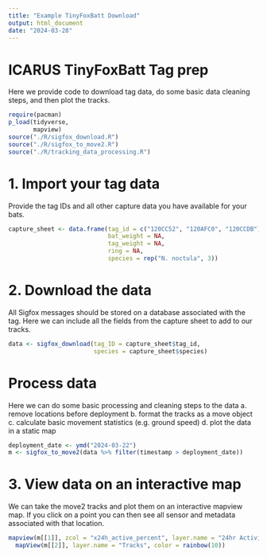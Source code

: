 ```yaml
---
title: "Example TinyFoxBatt Download"
output: html_document
date: "2024-03-28"
---
```


# ICARUS TinyFoxBatt Tag prep

Here we provide code to download tag data, do some basic data cleaning steps, and then plot the tracks.

```r
require(pacman)
p_load(tidyverse,
       mapview)
source("./R/sigfox_download.R")
source("./R/sigfox_to_move2.R")
source("./R/tracking_data_processing.R")
```

# 1. Import your tag data
Provide the tag IDs and all other capture data you have available for your bats.

```r
capture_sheet <- data.frame(tag_id = c("120CC52", "120AFC0", "120CCDB"),
                            bat_weight = NA,
                            tag_weight = NA,
                            ring = NA,
                            species = rep("N. noctula", 3))
```


# 2. Download the data
All Sigfox messages should be stored on a database associated with the tag. Here we can include all the fields from the capture sheet to add to our tracks.
```r
data <- sigfox_download(tag_ID = capture_sheet$tag_id,
                        species = capture_sheet$species)
```
# Process data 
Here we can do some basic processing and cleaning steps to the data
a. remove locations before deployment
b. format the tracks as a move object
c. calculate basic movement statistics (e.g. ground speed)
d. plot the data in a static map
```r
deployment_date <- ymd("2024-03-22")
m <- sigfox_to_move2(data %>% filter(timestamp > deployment_date))
```

# 3. View data on an interactive map
We can take the move2 tracks and plot them on an interactive mapview map. If you click on a point you can then see all sensor and metadata associated with that location.
```r
mapview(m[[1]], zcol = "x24h_active_percent", layer.name = "24hr Activity %", color = heat.colors(8))+
  mapView(m[[2]], layer.name = "Tracks", color = rainbow(10))
```

